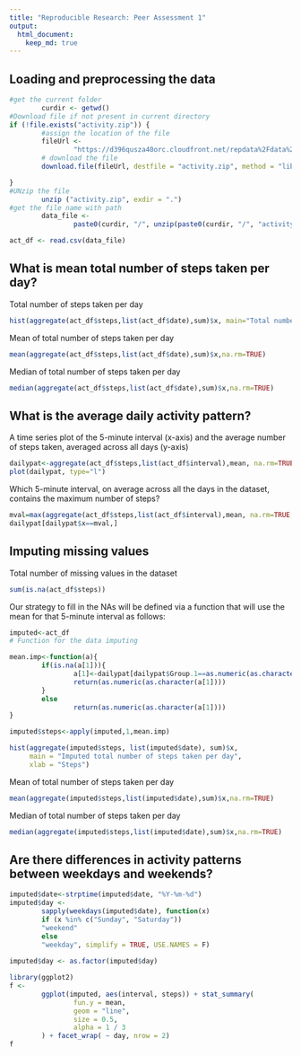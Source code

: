 ```yaml
---
title: "Reproducible Research: Peer Assessment 1"
output: 
  html_document:
    keep_md: true
---
```



## Loading and preprocessing the data
```r
#get the current folder
        curdir <- getwd()       
#Download file if not present in current directory
if (!file.exists("activity.zip")) {
        #assign the location of the file
        fileUrl <-
                "https://d396qusza40orc.cloudfront.net/repdata%2Fdata%2Factivity.zip"
        # download the file
        download.file(fileUrl, destfile = "activity.zip", method = "libcurl")

}
#UNzip the file
        unzip ("activity.zip", exdir = ".")
#get the file name with path
        data_file <-
                paste0(curdir, "/", unzip(paste0(curdir, "/", "activity.zip"), list = TRUE)[1])

act_df <- read.csv(data_file) 


```


## What is mean total number of steps taken per day?

Total number of steps taken per day

```r

hist(aggregate(act_df$steps,list(act_df$date),sum)$x, main="Total number of steps taken per day", xlab="Steps")

```

Mean of total number of steps taken per day

```r

mean(aggregate(act_df$steps,list(act_df$date),sum)$x,na.rm=TRUE)

```

Median of total number of steps taken per day

```r

median(aggregate(act_df$steps,list(act_df$date),sum)$x,na.rm=TRUE)

```

## What is the average daily activity pattern?

A time series plot of the 5-minute interval (x-axis) and the average number of steps taken, averaged across all days (y-axis)
 
```r
dailypat<-aggregate(act_df$steps,list(act_df$interval),mean, na.rm=TRUE, na.action=NULL)
plot(dailypat, type="l")

```

Which 5-minute interval, on average across all the days in the dataset, contains the maximum number of steps?

```r
mval=max(aggregate(act_df$steps,list(act_df$interval),mean, na.rm=TRUE, na.action=NULL)$x)
dailypat[dailypat$x==mval,]

```

## Imputing missing values

Total number of missing values in the dataset

```r
sum(is.na(act_df$steps))

```
Our strategy to fill in the NAs will be defined via a function that will use the  mean for that 5-minute interval as follows:
```r

imputed<-act_df
# Function for the data imputing

mean.imp<-function(a){
        if(is.na(a[1])){
                a[1]<-dailypat[dailypat$Group.1==as.numeric(as.character(a[3])),2]
                return(as.numeric(as.character(a[1])))
        }
        else
                return(as.numeric(as.character(a[1])))
}

imputed$steps<-apply(imputed,1,mean.imp)

hist(aggregate(imputed$steps, list(imputed$date), sum)$x,
     main = "Imputed total number of steps taken per day",
     xlab = "Steps")

```

Mean of total number of steps taken per day

```r

mean(aggregate(imputed$steps,list(imputed$date),sum)$x,na.rm=TRUE)

```

Median of total number of steps taken per day

```r

median(aggregate(imputed$steps,list(imputed$date),sum)$x,na.rm=TRUE)

```



## Are there differences in activity patterns between weekdays and weekends?


```r

imputed$date<-strptime(imputed$date, "%Y-%m-%d")
imputed$day <-
        sapply(weekdays(imputed$date), function(x)
        if (x %in% c("Sunday", "Saturday"))
        "weekend"
        else
        "weekday", simplify = TRUE, USE.NAMES = F)
        
imputed$day <- as.factor(imputed$day)

library(ggplot2)
f <-
        ggplot(imputed, aes(interval, steps)) + stat_summary(
                fun.y = mean,
                geom = "line",
                size = 0.5,
                alpha = 1 / 3
        ) + facet_wrap( ~ day, nrow = 2)
f

```






